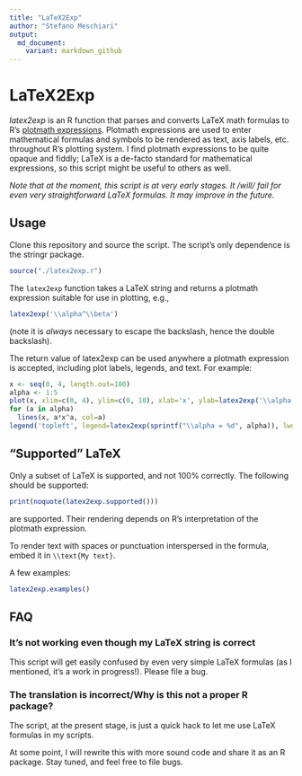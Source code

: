 ```yaml
---
title: "LaTeX2Exp"
author: "Stefano Meschiari"
output:  
  md_document:
    variant: markdown_github
---
```

# LaTeX2Exp
*latex2exp* is an R function that parses and converts LaTeX math formulas to R's [plotmath expressions](http://stat.ethz.ch/R-manual/R-patched/library/grDevices/html/plotmath.html). Plotmath expressions are used to enter mathematical formulas and symbols to be rendered as text, axis labels, etc. throughout R's plotting system. I find plotmath expressions to be quite opaque and fiddly; LaTeX is a de-facto standard for mathematical expressions, so this script might be useful to others as well.

*Note that at the moment, this script is at very early stages. It /will/ fail for even very straightforward LaTeX formulas. It may improve in the future.*

## Usage
Clone this repository and source the script. The script's only dependence is  the stringr package.
```r
source("./latex2exp.r")
```

The `latex2exp` function takes a LaTeX string and returns a plotmath expression suitable for use in plotting, e.g.,

```r
latex2exp('\\alpha^\\beta')
```
(note it is *always* necessary to escape the backslash, hence the double backslash).

The return value of latex2exp can be used anywhere a plotmath expression is accepted, including plot labels, legends, and text. For example:
```r
x <- seq(0, 4, length.out=100)
alpha <- 1:5
plot(x, xlim=c(0, 4), ylim=c(0, 10), xlab='x', ylab=latex2exp('\\alpha  x^\\alpha\\text{, where }\\alpha \\in \\text{1:5}'), type='n')
for (a in alpha)
  lines(x, a*x^a, col=a)
legend('topleft', legend=latex2exp(sprintf("\\alpha = %d", alpha)), lwd=1, col=alpha)
```

## "Supported" LaTeX
Only a subset of LaTeX is supported, and not 100% correctly. The following should be supported:
```r
print(noquote(latex2exp.supported()))
``` 
are supported. Their rendering depends on R's interpretation of the plotmath expression.

To render text with spaces or punctuation interspersed in the formula, embed it in `\\text{My text}`. 

A few examples:

```r
latex2exp.examples()
```

## FAQ
### It's not working even though my LaTeX string is correct
This script will get easily confused by even very simple LaTeX formulas (as I mentioned, it's a work in progress!). Please file a bug. 

### The translation is incorrect/Why is this not a proper R package?
The script, at the present stage, is just a quick hack to let me use LaTeX formulas in my scripts. 

At some point, I will rewrite this with more sound code and share it as an R package. Stay tuned, and feel free to file bugs.